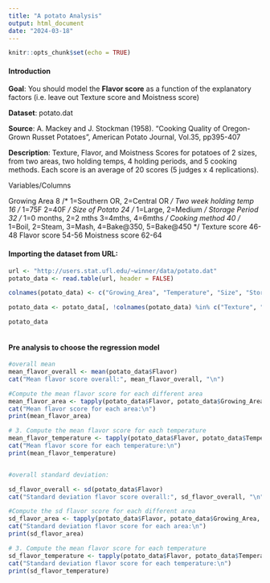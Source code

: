 ```yaml
---
title: "A potato Analysis"
output: html_document
date: "2024-03-18"
---
```


```r
knitr::opts_chunk$set(echo = TRUE)
```

#### Introduction


**Goal**: You should model the **Flavor score** as a function of the explanatory factors
(i.e. leave out Texture score and Moistness score)

**Dataset**:  potato.dat

**Source**: A. Mackey and J. Stockman (1958). "Cooking Quality of Oregon-Grown
Russet Potatoes", American Potato Journal, Vol.35, pp395-407

**Description**: Texture, Flavor, and Moistness Scores for potatoes
of 2 sizes, from two areas, two holding temps, 4 holding periods,
and 5 cooking methods. Each score is an average of 20 scores 
(5 judges x 4 replications).

Variables/Columns

Growing Area   8  /*  1=Southern OR,  2=Central OR  */
Two week holding temp   16   /* 1=75F   2=40F   */
Size of Potato    24   /* 1=Large, 2=Medium  */
Storage Period  32  /* 1=0 months, 2=2 mths 3=4mths,  4=6mths */
Cooking method  40 /* 1=Boil, 2=Steam, 3=Mash, 4=Bake@350, 5=Bake@450  */
Texture score  46-48
Flavor score   54-56
Moistness score  62-64



#### Importing the dataset from URL:

```r

url <- "http://users.stat.ufl.edu/~winner/data/potato.dat"
potato_data <- read.table(url, header = FALSE)

colnames(potato_data) <- c("Growing_Area", "Temperature", "Size", "Storage_period", "Cooking_Method", "Texture", "Flavor", "Moistness")

potato_data <- potato_data[, !colnames(potato_data) %in% c("Texture", "Moistness")]

potato_data



```
#### Pre analysis to choose the regression model


```r

#overall mean
mean_flavor_overall <- mean(potato_data$Flavor)
cat("Mean flavor score overall:", mean_flavor_overall, "\n")

#Compute the mean flavor score for each different area
mean_flavor_area <- tapply(potato_data$Flavor, potato_data$Growing_Area, mean)
cat("Mean flavor score for each area:\n")
print(mean_flavor_area)

# 3. Compute the mean flavor score for each temperature
mean_flavor_temperature <- tapply(potato_data$Flavor, potato_data$Temperature, mean)
cat("Mean flavor score for each temperature:\n")
print(mean_flavor_temperature)


#overall standard deviation:

sd_flavor_overall <- sd(potato_data$Flavor)
cat("Standard deviation flavor score overall:", sd_flavor_overall, "\n")

#Compute the sd flavor score for each different area
sd_flavor_area <- tapply(potato_data$Flavor, potato_data$Growing_Area, sd)
cat("Standard deviation flavor score for each area:\n")
print(sd_flavor_area)

# 3. Compute the mean flavor score for each temperature
sd_flavor_temperature <- tapply(potato_data$Flavor, potato_data$Temperature, sd)
cat("Standard deviation flavor score for each temperature:\n")
print(sd_flavor_temperature)


```


